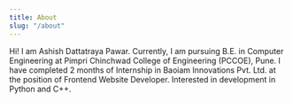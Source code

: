 ```yaml
---
title: About
slug: "/about"
---
```


Hi!
I am Ashish Dattatraya Pawar.
Currently, I am pursuing B.E. in Computer Engineering at Pimpri Chinchwad College of Engineering (PCCOE), Pune.
I have completed 2 months of Internship in Baoiam Innovations Pvt. Ltd. at the position of Frontend Website Developer.
Interested in development in Python and C++.
